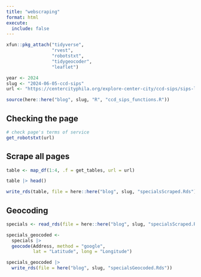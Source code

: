 ```yaml
---
title: "webscraping"
format: html
execute: 
  include: false
---
```


```r
xfun::pkg_attach("tidyverse", 
                 "rvest", 
                 "robotstxt", 
                 "tidygeocoder", 
                 "leaflet")
```

```r
year <- 2024
slug <- "2024-06-05-ccd-sips"
url <- "https://centercityphila.org/explore-center-city/ccd-sips/sips-list-view"
```

```r
source(here::here("blog", slug, "R", "ccd_sips_functions.R"))
```

## Checking the page

```r
# check page's terms of service
get_robotstxt(url)
```

## Scrape all pages

```r
table <- map_df(1:4, .f = get_tables, url = url) 

table |> head()

write_rds(table, file = here::here("blog", slug, "specialsScraped.Rds"))
```

## Geocoding

```r
specials <- read_rds(file = here::here("blog", slug, "specialsScraped.Rds"))

specials_geocoded <- 
  specials |> 
  geocode(Address, method = "google", 
          lat = "Latitude", long = "Longitude")

specials_geocoded |> 
  write_rds(file = here("blog", slug, "specialsGeocoded.Rds"))

```
